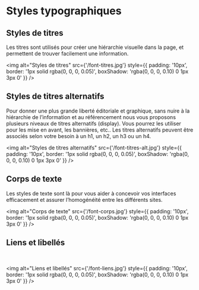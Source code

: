 
<Meta title="Fondamentaux/Styles typographiques" />

# Styles typographiques

## Styles de titres

Les titres sont utilisés pour créer une hiérarchie visuelle dans la page, et permettent de trouver facilement une information.

<img alt="Styles de titres" src={'/font-titres.jpg'} style={{ padding: '10px',  border: '1px solid rgba(0, 0, 0, 0.05)', boxShadow: 'rgba(0, 0, 0, 0.10) 0 1px 3px 0' }} />


## Styles de titres alternatifs

Pour donner une plus grande liberté éditoriale et graphique, sans nuire à la hiérarchie de l’information et au référencement nous vous proposons plusieurs niveaux de titres alternatifs (display). Vous pourrez les utiliser pour les mise en avant, les bannières, etc..
Les titres alternatifs peuvent être associés selon votre besoin à un h1, un h2, un h3 ou un h4.

<img alt="Styles de titres alternatifs" src={'/font-titres-alt.jpg'} style={{ padding: '10px', border: '1px solid rgba(0, 0, 0, 0.05)', boxShadow: 'rgba(0, 0, 0, 0.10) 0 1px 3px 0' }} />


## Corps de texte

Les styles de texte sont là pour vous aider à concevoir vos interfaces efficacement et assurer l’homogénéité entre les différents sites.

<img alt="Corps de texte" src={'/font-corps.jpg'} style={{ padding: '10px', border: '1px solid rgba(0, 0, 0, 0.05)', boxShadow: 'rgba(0, 0, 0, 0.10) 0 1px 3px 0' }} />


## Liens et libellés

<br />

<img alt="Liens et libellés" src={'/font-liens.jpg'} style={{ padding: '10px', border: '1px solid rgba(0, 0, 0, 0.05)', boxShadow: 'rgba(0, 0, 0, 0.10) 0 1px 3px 0' }} />
